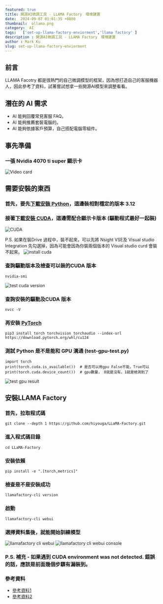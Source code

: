 ```yaml
---
featured: true
title: 開源AI微調工具 - LLAMA Factory　環境建置
date:  2024-09-07 01:01:35 +0800
thumbnail:  ollama.png
category:  AI  
tags:   ['set-up-llama-factory-enviorment','llama factory' ]
description : 開源AI微調工具 - LLAMA Factory　環境建置
author : Mark Ku
slug: set-up-llama-factory-enviorment
---
```

## 前言
LLAMA Facotry 都是很熱門的自己微調模型的框架，因為想打造自己的客服機器人，因此參考了資料，試著嘗試想拿一些開源AI模型來調整看看。

## 潛在的 AI 需求
* AI 能夠回覆常見客服 FAQ。
* AI 能夠推薦套裝電腦的。
* AI 能夠依據客戶預算，自己搭配電腦零組件。

## 事先準備
### 一張 Nvidia 4070 ti super 顯示卡
![Video card](video-card.jpg)

## 需要安裝的東西

### 首先，要先[下載安裝 Python](https://www.python.org/downloads/)，這邊裝相對穩定的版本 3.12
### 接著[下載安裝 CUDA](https://developer.nvidia.com/cuda-toolkit)，這邊需配合顯示卡版本 (驅動程式最好一起裝)
![CUDA](cuda-toolkit-download.png)

P.S. 如果在裝Drive 過程中，裝不起來，可以先將 Nsight VSE及 Visual studio Integration 先勾選掉，因為可能會因為你裝兩個版本的 Visual studio curd 會裝不起來。
![install cuda](install-cuda.png)

### 查詢驅動版本及檢查可以裝的CUDA 版本

```
nvidia-smi 
```
![test cuda version](test-cuda-version.png)

### 查詢安裝的驅動及CUDA 版本
```
nvcc -V
```

### 再安裝 [PyTorch](https://pytorch.org/) 
```
pip3 install torch torchvision torchaudio --index-url https://download.pytorch.org/whl/cu124
```
### 測試 Python 是不是能和 GPU 溝通 (test-gpu-test.py)
```
import torch
print(torch.cuda.is_available())  # 是否可以用gpu False不能，True可以
print(torch.cuda.device_count())  # gpu數量， 0就是沒有，1就是檢測到了
```
![test gpu result ](test-gpu-result.png)

## 安裝LLAMA Factory 
### 首先，拉取程式碼
```
git clone --depth 1 https://github.com/hiyouga/LLaMA-Factory.git
```
### 進入程式碼目錄
```
cd LLaMA-Factory
```
### 安裝依賴
```
pip install -e ".[torch,metrics]"
```
### 檢查是不是安裝成功
```
llamafactory-cli version
```
### 啟動 
```
llamafactory-cli webui
```
### 選擇資料集後，就能開始訓練模型
![llamafactory cli webui](llamafactory-cli-webui.png)
![llamafactory cli webui console](llamafactory-cli-webui-console.png)

### P.S. 補充 - 如果遇到 CUDA environment was not detected. 錯誤的話，應該是前面幾個步驟有漏裝到。
### 參考資料
* [參考資料1](https://medium.com/@anannannan0102/pytorch-%E6%83%B3%E7%94%A8gpu%E8%B7%91ml%E7%92%B0%E5%A2%83%E5%8D%BB%E8%A3%9D%E4%B8%8D%E5%A5%BD-%E7%9C%8B%E5%AE%8C%E9%80%99%E7%AF%87%E5%B8%B6%E4%BD%A0%E9%81%BF%E9%96%8B%E5%90%84%E7%A8%AE%E9%9B%B7-3bf259fc7396)
* [參考資料2](https://blog.csdn.net/lx15983596831/article/details/140466261)

